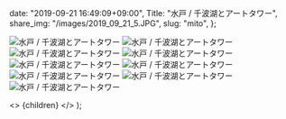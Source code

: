 
  date: "2019-09-21 16:49:09+09:00",
  Title: "水戸 / 千波湖とアートタワー",
  share_img: "/images/2019_09_21_5.JPG",
  slug: "mito",
};

![水戸 / 千波湖とアートタワー](/images/2019_09_21_1.JPG)
![水戸 / 千波湖とアートタワー](/images/2019_09_21_2.JPG)
![水戸 / 千波湖とアートタワー](/images/2019_09_21_3.JPG)
![水戸 / 千波湖とアートタワー](/images/2019_09_21_4.JPG)
![水戸 / 千波湖とアートタワー](/images/2019_09_21_5.JPG)
![水戸 / 千波湖とアートタワー](/images/2019_09_21_6.JPG)
![水戸 / 千波湖とアートタワー](/images/2019_09_21_7.JPG)
![水戸 / 千波湖とアートタワー](/images/2019_09_21_8.JPG)
![水戸 / 千波湖とアートタワー](/images/2019_09_21_9.JPG)

  <>
    <Head>
      <title>{meta.Title} | 異郷好実</title>
    </Head>
    <PostLayout meta={meta}>{children}</PostLayout>
  </>
);
